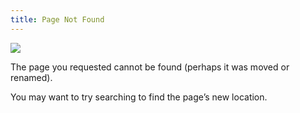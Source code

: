 ```yaml
---
title: Page Not Found
---
```


![](images/404_man_vs_giant_dark_souls3.jpg){fig-align="left"}

The page you requested cannot be found (perhaps it was moved or renamed).

You may want to try searching to find the page's new location.
